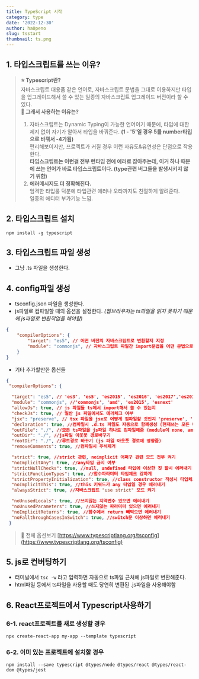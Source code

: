 ```yaml
---
title: TypeScript 시작
category: type
date: '2022-12-30'
author: ha0peno
slug: tsstart
thumbnail: ts.png
---
```



## 1. 타입스크립트를 쓰는 이유?
> __⭐️ Typescript란?__<br/>
자바스크립트 대용품 같은 언어로, 자바스크립트 문법을 그대로 이용하지만 타입을 업그레이드해서 쓸 수 있는 일종의 자바스크립트 업그레이드 버전이라 할 수 있다.
> <br/>
> __🤔 그래서 사용하는 이유는?__
> 1. 자바스크립트는 Dynamic Typing이 가능한 언어이기 때문에, 타입에 대한 제지 없이 자기가 알아서 타입을 바꿔준다. __(1 - '5'일 경우 5를 number타입으로 바꿔서 -4가됨)__<br/>
> 편리해보이지만, 프로젝트가 커질 경우 이런 자유도&유연성은 단점으로 작용한다.<br/>
> __타입스크립트는 이런걸 전부 런타임 전에 에러로 잡아주는데, 이거 하나 때문에 쓰는 언어가 바로 타입스크립트이다. (type관련 버그들을 발생시키지 않기 위함)__
> 2. __에러메시지도 더 정확해진다.__<br/>
> 엄격한 타입룰 덕분에 타입관련 에러나 오타까지도 친절하게 알려준다. <br/>
일종의 에디터 부가기능 느낌.

## 2. 타입스크립트 설치
`npm install -g typescript`


## 3. 타입스크립트 파일 생성
- 그냥 .ts 파일을 생성한다.

## 4. config파일 생성
- tsconfig.json 파일을 생성한다.
- js파일로 컴파일할 때의 옵션을 설정한다. _(웹브라우저는 ts파일을 읽지 못하기 때문에 js파일로 변환작업을 해야함)_
```json
{
    "compilerOptions": {
        "target": "es5", // 어떤 버전의 자바스크립트로 변환할지 지정
        "module": "commonjs", // 자바스크립트 파일간 import문법을 어떤 문법으로 사용할지 지정
    }
}
```
- 기타 추가할만한 옵션들
```json
{
 "compilerOptions": {

  "target": "es5", // 'es3', 'es5', 'es2015', 'es2016', 'es2017','es2018', 'esnext' 가능
  "module": "commonjs", //'commonjs', 'amd', 'es2015', 'esnext'
  "allowJs": true, // js 파일들 ts에서 import해서 쓸 수 있는지 
  "checkJs": true, // 일반 js 파일에서도 에러체크 여부 
  "jsx": "preserve", // tsx 파일을 jsx로 어떻게 컴파일할 것인지 'preserve', 'react-native', 'react'
  "declaration": true, //컴파일시 .d.ts 파일도 자동으로 함께생성 (현재쓰는 모든 타입이 정의된 파일)
  "outFile": "./", //모든 ts파일을 js파일 하나로 컴파일해줌 (module이 none, amd, system일 때만 가능)
  "outDir": "./", //js파일 아웃풋 경로바꾸기
  "rootDir": "./", //루트경로 바꾸기 (js 파일 아웃풋 경로에 영향줌)
  "removeComments": true, //컴파일시 주석제거 

  "strict": true, //strict 관련, noimplicit 어쩌구 관련 모드 전부 켜기
  "noImplicitAny": true, //any타입 금지 여부
  "strictNullChecks": true, //null, undefined 타입에 이상한 짓 할시 에러내기 
  "strictFunctionTypes": true, //함수파라미터 타입체크 강하게 
  "strictPropertyInitialization": true, //class constructor 작성시 타입체크 강하게
  "noImplicitThis": true, //this 키워드가 any 타입일 경우 에러내기
  "alwaysStrict": true, //자바스크립트 "use strict" 모드 켜기

  "noUnusedLocals": true, //쓰지않는 지역변수 있으면 에러내기
  "noUnusedParameters": true, //쓰지않는 파라미터 있으면 에러내기
  "noImplicitReturns": true, //함수에서 return 빼먹으면 에러내기 
  "noFallthroughCasesInSwitch": true, //switch문 이상하면 에러내기 
 }
```
> 📍 전체 옵션보기 [https://www.typescriptlang.org/tsconfig](https://www.typescriptlang.org/tsconfig)


## 5. js로 컨버팅하기

- 터미널에서 `tsc -w` 라고 입력하면 자동으로 ts파일 근처에 js파일로 변환해준다.
- html파일 등에서 ts파일을 사용할 때도 당연히 변환된 .js파일을 사용해야함


## 6. React프로젝트에서 Typescript사용하기
### 6-1. react프로젝트를 새로 생성할 경우
`npx create-react-app my-app --template typescript`
### 6-2. 이미 있는 프로젝트에 설치할 경우
`npm install --save typescript @types/node @types/react @types/react-dom @types/jest`